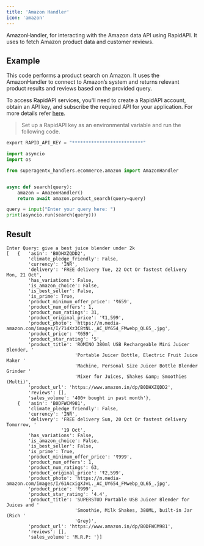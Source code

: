 ```yaml
---
title: 'Amazon Handler'
icon: 'amazon'
---
```


AmazonHandler, for interacting with the Amazon data API using RapidAPI. It uses to fetch Amazon product
data and customer reviews.

## Example
This code performs a product search on Amazon. It uses the AmazonHandler to connect to Amazon’s system and returns
relevant product results and reviews based on the provided query.

To access RapidAPI services, you'll need to create a RapidAPI account, obtain an API key, and subscribe the required
API for your application. For more details refer <a href='https://rapidapi.com/hub' target='_blank'>here</a>.
>Set up a RapidAPI key as an environmental variable and run the following code.
 ```python
 export RAPID_API_KEY = "**************************"
```

```python amazon_handler.py
import asyncio
import os

from superagentx_handlers.ecommerce.amazon import AmazonHandler


async def search(query):
    amazon = AmazonHandler()
    return await amazon.product_search(query=query)

query = input("Enter your query here: ")
print(asyncio.run(search(query)))

```
## Result

```inline amazon
Enter Query: give a best juice blender under 2k
[   {   'asin': 'B0DHXZQDD2',
        'climate_pledge_friendly': False,
        'currency': 'INR',
        'delivery': 'FREE delivery Tue, 22 Oct Or fastest delivery Mon, 21 Oct',
        'has_variations': False,
        'is_amazon_choice': False,
        'is_best_seller': False,
        'is_prime': True,
        'product_minimum_offer_price': '₹659',
        'product_num_offers': 1,
        'product_num_ratings': 31,
        'product_original_price': '₹1,599',
        'product_photo': 'https://m.media-amazon.com/images/I/714Xz3C8tNL._AC_UY654_FMwebp_QL65_.jpg',
        'product_price': '₹659',
        'product_star_rating': '5',
        'product_title': 'ROMINO 380ml USB Rechargeable Mini Juicer Blender, '
                         'Portable Juicer Bottle, Electric Fruit Juice Maker '
                         'Machine, Personal Size Juicer Bottle Blender Grinder '
                         'Mixer for Juices, Shakes &amp; Smoothies (Multi)',
        'product_url': 'https://www.amazon.in/dp/B0DHXZQDD2',
        'reviews': [],
        'sales_volume': '400+ bought in past month'},
    {   'asin': 'B0DFWCM981',
        'climate_pledge_friendly': False,
        'currency': 'INR',
        'delivery': 'FREE delivery Sun, 20 Oct Or fastest delivery Tomorrow, '
                    '19 Oct',
        'has_variations': False,
        'is_amazon_choice': False,
        'is_best_seller': False,
        'is_prime': True,
        'product_minimum_offer_price': '₹999',
        'product_num_offers': 1,
        'product_num_ratings': 63,
        'product_original_price': '₹2,599',
        'product_photo': 'https://m.media-amazon.com/images/I/61AcxigXJvL._AC_UY654_FMwebp_QL65_.jpg',
        'product_price': '₹999',
        'product_star_rating': '4.4',
        'product_title': 'SUPERSTUD Portable USB Juicer Blender for Juices and '
                         'Smoothie, Milk Shakes, 380ML, built-in Jar (Rich '
                         'Grey)',
        'product_url': 'https://www.amazon.in/dp/B0DFWCM981',
        'reviews': [],
        'sales_volume': 'M.R.P: '}]
```